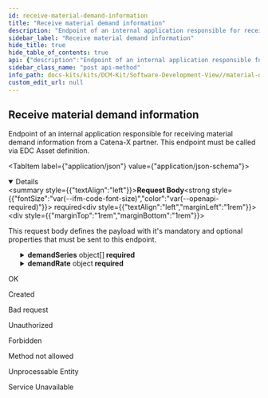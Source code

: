 ```yaml
---
id: receive-material-demand-information
title: "Receive material demand information"
description: "Endpoint of an internal application responsible for receiving material demand information from a Catena-X partner. This endpoint must be called via EDC Asset definition."
sidebar_label: "Receive material demand information"
hide_title: true
hide_table_of_contents: true
api: {"description":"Endpoint of an internal application responsible for receiving material demand information from a Catena-X partner. This endpoint must be called via EDC Asset definition.","requestBody":{"description":"This request body defines the payload with it's mandatory and optional properties that must be sent to this endpoint.","required":true,"content":{"application/json":{"schema":{"description":"The requirements of a customer towards a specific supplier for a specific material. Each material demand is unique by its Customer, Supplier and Material Number.","type":"object","properties":{"materialDemandId":{"description":"The Material Demand ID uniquely identifies the material demand within the business relationship between a customer and its supplier.","type":"string","pattern":"(^[0-9a-fA-F]{8}-[0-9a-fA-F]{4}-[0-9a-fA-F]{4}-[0-9a-fA-F]{4}-[0-9a-fA-F]{12}$)|(^urn:uuid:[0-9a-fA-F]{8}-[0-9a-fA-F]{4}-[0-9a-fA-F]{4}-[0-9a-fA-F]{4}-[0-9a-fA-F]{12}$)"},"demandSeries":{"description":"The demands for a dedicated material in a given time period of a given demand rate, distinguished by their demand location and demand category.","type":"array","items":{"description":"Encapsulates the demand series related information.","type":"object","properties":{"customerLocation":{"description":"The Business Partner Number Site (BPNS) of the site at which the customer needs the specified material for this demand series.","type":"string","pattern":"^BPNS[0-9]{8}[a-zA-Z0-9]{4}$"},"demandCategory":{"description":"Type of demand for this demand series.","type":"object","oneOf":[{"type":"object","properties":{"demandCategoryCode":{"description":"The code identifying a demand category.","type":"string","enum":["0001"]}},"required":["demandCategoryCode"]},{"type":"object","properties":{"demandCategoryCode":{"description":"The code identifying a demand category.","type":"string","enum":["A1S1"]}},"required":["demandCategoryCode"]},{"type":"object","properties":{"demandCategoryCode":{"description":"The code identifying a demand category.","type":"string","enum":["SR99"]}},"required":["demandCategoryCode"]},{"type":"object","properties":{"demandCategoryCode":{"description":"The code identifying a demand category.","type":"string","enum":["PI01"]}},"required":["demandCategoryCode"]},{"type":"object","properties":{"demandCategoryCode":{"description":"The code identifying a demand category.","type":"string","enum":["OS01"]}},"required":["demandCategoryCode"]},{"type":"object","properties":{"demandCategoryCode":{"description":"The code identifying a demand category.","type":"string","enum":["OI01"]}},"required":["demandCategoryCode"]},{"type":"object","properties":{"demandCategoryCode":{"description":"The code identifying a demand category.","type":"string","enum":["ED01"]}},"required":["demandCategoryCode"]},{"type":"object","properties":{"demandCategoryCode":{"description":"The code identifying a demand category.","type":"string","enum":["PO01"]}},"required":["demandCategoryCode"]}]},"demands":{"description":"A time series with a specified demand rate along a given time period to describe the demand values for this demand series.","type":"array","items":{"description":"A single demand for a given point in time according to the demand rate.","type":"object","properties":{"demand":{"description":" Quantity of materials required in the specified point in time according specified demand rate. This demand should be as close as possible to demand that is derived from the actual production program.","type":"number","maximum":1000000000000000000,"exclusiveMaximum":false,"minimum":0,"exclusiveMinimum":false},"pointInTime":{"description":"Defines the start of the demand rate as a point in time. The point in time must be interpreted according to the demand rate.","type":"string","format":"date"}},"required":["demand","pointInTime"]},"uniqueItems":true},"expectedSupplierLocation":{"description":"The Business Partner Number Site (BPNS) of the site from where the customer expects the supplier to fulfill the demands of the demand series. The value is used for informational purposes only and is therefore not binding for the supplier.","type":"string","pattern":"^BPNS[0-9]{8}[a-zA-Z0-9]{4}$"}},"required":["customerLocation","demandCategory","demands"]},"uniqueItems":true},"customer":{"description":"The Business Partner Number Legal Entity (BPNL) of the party requesting materials from a supplier.","type":"string","pattern":"^BPNL[0-9]{8}[a-zA-Z0-9]{4}$"},"supplier":{"description":"The Business Partner Number Legal Entity (BPNL) of the party providing materials to a customer.","type":"string","pattern":"^BPNL[0-9]{8}[a-zA-Z0-9]{4}$"},"unitOfMeasure":{"description":"Unit of measurement for demand quantities.","type":"string","pattern":"[a-zA-Z]*:[a-zA-Z]+","enum":["unit:piece","unit:set","unit:pair","unit:page","unit:cycle","unit:kilowattHour","unit:gram","unit:kilogram","unit:tonneMetricTon","unit:tonUsOrShortTonUkorus","unit:ounceAvoirdupois","unit:pound","unit:metre","unit:centimetre","unit:kilometre","unit:inch","unit:foot","unit:yard","unit:squareCentimetre","unit:squareMetre","unit:squareInch","unit:squareFoot","unit:squareYard","unit:cubicCentimetre","unit:cubicMetre","unit:cubicInch","unit:cubicFoot","unit:cubicYard","unit:litre","unit:millilitre","unit:hectolitre","unit:secondUnitOfTime","unit:minuteUnitOfTime","unit:hourUnitOfTime","unit:day"]},"materialNumberCustomer":{"description":"Material identifier as assigned by customer. This material number identifies the material (as planned) in customer's database. Must be unique for each Material Demand in the customer-supplier relationship.","type":"string"},"materialNumberSupplier":{"description":"Material identifier as assigned by supplier. This material number identifies the material (as planned) in supplier's database.","type":"string"},"materialDescriptionCustomer":{"description":"Description of the material.","type":"string"},"changedAt":{"description":"Point in time when the content (any property according to the data model) of the material demand was changed, at the customer, either by a human user or an automated process.","type":"string","format":"date-time"},"materialGlobalAssetId":{"description":"Material identifier used uniquely within Catena-X to identify the Material (e.g. PartAsPlanned).","type":"string","pattern":"(^[0-9a-fA-F]{8}-[0-9a-fA-F]{4}-[0-9a-fA-F]{4}-[0-9a-fA-F]{4}-[0-9a-fA-F]{12}$)|(^urn:uuid:[0-9a-fA-F]{8}-[0-9a-fA-F]{4}-[0-9a-fA-F]{4}-[0-9a-fA-F]{4}-[0-9a-fA-F]{12}$)"},"demandRate":{"description":"Describes the demand rate or granularity of the demand information. It defines how to interpret the point in time.","type":"object","oneOf":[{"type":"object","properties":{"demandRateCode":{"description":"Code identifying the demand rate.","type":"string","enum":["WKS"]}},"required":["demandRateCode"]},{"type":"object","properties":{"demandRateCode":{"description":"Code identifying the demand rate.","type":"string","enum":["DAY"]}},"required":["demandRateCode"]}]},"unitOfMeasureIsOmitted":{"description":"Explicit indicator of whether the unit of measure is left out of the payload intentionally. If \"true\" it means the sending application sends demand values without unit of measure intentionally and the unit of measure MUST NOT be contained in the payload. If \"false\" a unit of measure MUST be supplied.","type":"boolean"}},"required":["materialDemandId","demandSeries","customer","supplier","materialNumberCustomer","materialDescriptionCustomer","changedAt","demandRate","unitOfMeasureIsOmitted"]}}}},"tags":["MaterialDemand"],"responses":{"200":{"description":"OK"},"201":{"description":"Created"},"400":{"description":"Bad request"},"401":{"description":"Unauthorized"},"403":{"description":"Forbidden"},"405":{"description":"Method not allowed"},"422":{"description":"Unprocessable Entity"},"503":{"description":"Service Unavailable"}},"method":"post","path":"/internal-dcm-application-material-demand-post-endpoint","jsonRequestBodyExample":{"materialDemandId":"string","demandSeries":[{"customerLocation":"string","demandCategory":{"demandCategoryCode":"0001"},"demands":[{"demand":0,"pointInTime":"2024-02-13"}],"expectedSupplierLocation":"string"}],"customer":"string","supplier":"string","unitOfMeasure":"unit:piece","materialNumberCustomer":"string","materialNumberSupplier":"string","materialDescriptionCustomer":"string","changedAt":"2024-02-13","materialGlobalAssetId":"string","demandRate":{"demandRateCode":"WKS"},"unitOfMeasureIsOmitted":true},"info":{"title":"Material Demand","version":"v1"},"postman":{"name":"Receive material demand information","description":{"content":"Endpoint of an internal application responsible for receiving material demand information from a Catena-X partner. This endpoint must be called via EDC Asset definition.","type":"text/plain"},"url":{"path":["internal-dcm-application-material-demand-post-endpoint"],"host":["{{baseUrl}}"],"query":[],"variable":[]},"header":[{"key":"Content-Type","value":"application/json"}],"method":"POST","body":{"mode":"raw","raw":"\"\"","options":{"raw":{"language":"json"}}}}}
sidebar_class_name: "post api-method"
info_path: docs-kits/kits/DCM-Kit/Software-Development-View//material-demand
custom_edit_url: null
---
```



## Receive material demand information



Endpoint of an internal application responsible for receiving material demand information from a Catena-X partner. This endpoint must be called via EDC Asset definition.

<MimeTabs><TabItem label={"application/json"} value={"application/json-schema"}><details style={{}} data-collapsed={false} open={true}><summary style={{"textAlign":"left"}}><strong>Request Body</strong><strong style={{"fontSize":"var(--ifm-code-font-size)","color":"var(--openapi-required)"}}> required</strong></summary><div style={{"textAlign":"left","marginLeft":"1rem"}}><div style={{"marginTop":"1rem","marginBottom":"1rem"}}>

This request body defines the payload with it's mandatory and optional properties that must be sent to this endpoint.

</div></div><ul style={{"marginLeft":"1rem"}}><SchemaItem collapsible={false} name={"materialDemandId"} required={true} deprecated={undefined} schemaDescription={"The Material Demand ID uniquely identifies the material demand within the business relationship between a customer and its supplier."} schemaName={"string"} qualifierMessage={"**Possible values:** Value must match regular expression `(^[0-9a-fA-F]{8}-[0-9a-fA-F]{4}-[0-9a-fA-F]{4}-[0-9a-fA-F]{4}-[0-9a-fA-F]{12}$)|(^urn:uuid:[0-9a-fA-F]{8}-[0-9a-fA-F]{4}-[0-9a-fA-F]{4}-[0-9a-fA-F]{4}-[0-9a-fA-F]{12}$)`"} defaultValue={undefined}></SchemaItem><SchemaItem collapsible={true} className={"schemaItem"}><details style={{}}><summary style={{}}><strong>demandSeries</strong><span style={{"opacity":"0.6"}}> object[]</span><strong style={{"fontSize":"var(--ifm-code-font-size)","color":"var(--openapi-required)"}}> required</strong></summary><div style={{"marginLeft":"1rem"}}><div style={{"marginTop":".5rem","marginBottom":".5rem"}}>

The demands for a dedicated material in a given time period of a given demand rate, distinguished by their demand location and demand category.

</div><SchemaItem collapsible={false} name={"customerLocation"} required={true} deprecated={undefined} schemaDescription={"The Business Partner Number Site (BPNS) of the site at which the customer needs the specified material for this demand series."} schemaName={"string"} qualifierMessage={"**Possible values:** Value must match regular expression `^BPNS[0-9]{8}[a-zA-Z0-9]{4}$`"} defaultValue={undefined}></SchemaItem><SchemaItem collapsible={true} className={"schemaItem"}><details style={{}}><summary style={{}}><strong>demandCategory</strong><span style={{"opacity":"0.6"}}> object</span><strong style={{"fontSize":"var(--ifm-code-font-size)","color":"var(--openapi-required)"}}> required</strong></summary><div style={{"marginLeft":"1rem"}}><div style={{"marginTop":".5rem","marginBottom":".5rem"}}>

Type of demand for this demand series.

</div><div><div><span className={"badge badge--info"}>oneOf</span><SchemaTabs><TabItem label={"MOD1"} value={"0-item-properties"}><SchemaItem collapsible={false} name={"demandCategoryCode"} required={true} deprecated={undefined} schemaDescription={"The code identifying a demand category."} schemaName={"string"} qualifierMessage={"**Possible values:** [`0001`]"} defaultValue={undefined}></SchemaItem></TabItem><TabItem label={"MOD2"} value={"1-item-properties"}><SchemaItem collapsible={false} name={"demandCategoryCode"} required={true} deprecated={undefined} schemaDescription={"The code identifying a demand category."} schemaName={"string"} qualifierMessage={"**Possible values:** [`A1S1`]"} defaultValue={undefined}></SchemaItem></TabItem><TabItem label={"MOD3"} value={"2-item-properties"}><SchemaItem collapsible={false} name={"demandCategoryCode"} required={true} deprecated={undefined} schemaDescription={"The code identifying a demand category."} schemaName={"string"} qualifierMessage={"**Possible values:** [`SR99`]"} defaultValue={undefined}></SchemaItem></TabItem><TabItem label={"MOD4"} value={"3-item-properties"}><SchemaItem collapsible={false} name={"demandCategoryCode"} required={true} deprecated={undefined} schemaDescription={"The code identifying a demand category."} schemaName={"string"} qualifierMessage={"**Possible values:** [`PI01`]"} defaultValue={undefined}></SchemaItem></TabItem><TabItem label={"MOD5"} value={"4-item-properties"}><SchemaItem collapsible={false} name={"demandCategoryCode"} required={true} deprecated={undefined} schemaDescription={"The code identifying a demand category."} schemaName={"string"} qualifierMessage={"**Possible values:** [`OS01`]"} defaultValue={undefined}></SchemaItem></TabItem><TabItem label={"MOD6"} value={"5-item-properties"}><SchemaItem collapsible={false} name={"demandCategoryCode"} required={true} deprecated={undefined} schemaDescription={"The code identifying a demand category."} schemaName={"string"} qualifierMessage={"**Possible values:** [`OI01`]"} defaultValue={undefined}></SchemaItem></TabItem><TabItem label={"MOD7"} value={"6-item-properties"}><SchemaItem collapsible={false} name={"demandCategoryCode"} required={true} deprecated={undefined} schemaDescription={"The code identifying a demand category."} schemaName={"string"} qualifierMessage={"**Possible values:** [`ED01`]"} defaultValue={undefined}></SchemaItem></TabItem><TabItem label={"MOD8"} value={"7-item-properties"}><SchemaItem collapsible={false} name={"demandCategoryCode"} required={true} deprecated={undefined} schemaDescription={"The code identifying a demand category."} schemaName={"string"} qualifierMessage={"**Possible values:** [`PO01`]"} defaultValue={undefined}></SchemaItem></TabItem></SchemaTabs></div></div></div></details></SchemaItem><SchemaItem collapsible={true} className={"schemaItem"}><details style={{}}><summary style={{}}><strong>demands</strong><span style={{"opacity":"0.6"}}> object[]</span><strong style={{"fontSize":"var(--ifm-code-font-size)","color":"var(--openapi-required)"}}> required</strong></summary><div style={{"marginLeft":"1rem"}}><div style={{"marginTop":".5rem","marginBottom":".5rem"}}>

A time series with a specified demand rate along a given time period to describe the demand values for this demand series.

</div><SchemaItem collapsible={false} name={"demand"} required={true} deprecated={undefined} schemaDescription={" Quantity of materials required in the specified point in time according specified demand rate. This demand should be as close as possible to demand that is derived from the actual production program."} schemaName={"number"} qualifierMessage={"**Possible values:** `<= 1000000000000000000`"} defaultValue={undefined}></SchemaItem><SchemaItem collapsible={false} name={"pointInTime"} required={true} deprecated={undefined} schemaDescription={"Defines the start of the demand rate as a point in time. The point in time must be interpreted according to the demand rate."} schemaName={"date"} qualifierMessage={undefined} defaultValue={undefined}></SchemaItem></div></details></SchemaItem><SchemaItem collapsible={false} name={"expectedSupplierLocation"} required={false} deprecated={undefined} schemaDescription={"The Business Partner Number Site (BPNS) of the site from where the customer expects the supplier to fulfill the demands of the demand series. The value is used for informational purposes only and is therefore not binding for the supplier."} schemaName={"string"} qualifierMessage={"**Possible values:** Value must match regular expression `^BPNS[0-9]{8}[a-zA-Z0-9]{4}$`"} defaultValue={undefined}></SchemaItem></div></details></SchemaItem><SchemaItem collapsible={false} name={"customer"} required={true} deprecated={undefined} schemaDescription={"The Business Partner Number Legal Entity (BPNL) of the party requesting materials from a supplier."} schemaName={"string"} qualifierMessage={"**Possible values:** Value must match regular expression `^BPNL[0-9]{8}[a-zA-Z0-9]{4}$`"} defaultValue={undefined}></SchemaItem><SchemaItem collapsible={false} name={"supplier"} required={true} deprecated={undefined} schemaDescription={"The Business Partner Number Legal Entity (BPNL) of the party providing materials to a customer."} schemaName={"string"} qualifierMessage={"**Possible values:** Value must match regular expression `^BPNL[0-9]{8}[a-zA-Z0-9]{4}$`"} defaultValue={undefined}></SchemaItem><SchemaItem collapsible={false} name={"unitOfMeasure"} required={false} deprecated={undefined} schemaDescription={"Unit of measurement for demand quantities."} schemaName={"string"} qualifierMessage={"**Possible values:** Value must match regular expression `[a-zA-Z]*:[a-zA-Z]+`, [`unit:piece`, `unit:set`, `unit:pair`, `unit:page`, `unit:cycle`, `unit:kilowattHour`, `unit:gram`, `unit:kilogram`, `unit:tonneMetricTon`, `unit:tonUsOrShortTonUkorus`, `unit:ounceAvoirdupois`, `unit:pound`, `unit:metre`, `unit:centimetre`, `unit:kilometre`, `unit:inch`, `unit:foot`, `unit:yard`, `unit:squareCentimetre`, `unit:squareMetre`, `unit:squareInch`, `unit:squareFoot`, `unit:squareYard`, `unit:cubicCentimetre`, `unit:cubicMetre`, `unit:cubicInch`, `unit:cubicFoot`, `unit:cubicYard`, `unit:litre`, `unit:millilitre`, `unit:hectolitre`, `unit:secondUnitOfTime`, `unit:minuteUnitOfTime`, `unit:hourUnitOfTime`, `unit:day`]"} defaultValue={undefined}></SchemaItem><SchemaItem collapsible={false} name={"materialNumberCustomer"} required={true} deprecated={undefined} schemaDescription={"Material identifier as assigned by customer. This material number identifies the material (as planned) in customer's database. Must be unique for each Material Demand in the customer-supplier relationship."} schemaName={"string"} qualifierMessage={undefined} defaultValue={undefined}></SchemaItem><SchemaItem collapsible={false} name={"materialNumberSupplier"} required={false} deprecated={undefined} schemaDescription={"Material identifier as assigned by supplier. This material number identifies the material (as planned) in supplier's database."} schemaName={"string"} qualifierMessage={undefined} defaultValue={undefined}></SchemaItem><SchemaItem collapsible={false} name={"materialDescriptionCustomer"} required={true} deprecated={undefined} schemaDescription={"Description of the material."} schemaName={"string"} qualifierMessage={undefined} defaultValue={undefined}></SchemaItem><SchemaItem collapsible={false} name={"changedAt"} required={true} deprecated={undefined} schemaDescription={"Point in time when the content (any property according to the data model) of the material demand was changed, at the customer, either by a human user or an automated process."} schemaName={"date-time"} qualifierMessage={undefined} defaultValue={undefined}></SchemaItem><SchemaItem collapsible={false} name={"materialGlobalAssetId"} required={false} deprecated={undefined} schemaDescription={"Material identifier used uniquely within Catena-X to identify the Material (e.g. PartAsPlanned)."} schemaName={"string"} qualifierMessage={"**Possible values:** Value must match regular expression `(^[0-9a-fA-F]{8}-[0-9a-fA-F]{4}-[0-9a-fA-F]{4}-[0-9a-fA-F]{4}-[0-9a-fA-F]{12}$)|(^urn:uuid:[0-9a-fA-F]{8}-[0-9a-fA-F]{4}-[0-9a-fA-F]{4}-[0-9a-fA-F]{4}-[0-9a-fA-F]{12}$)`"} defaultValue={undefined}></SchemaItem><SchemaItem collapsible={true} className={"schemaItem"}><details style={{}}><summary style={{}}><strong>demandRate</strong><span style={{"opacity":"0.6"}}> object</span><strong style={{"fontSize":"var(--ifm-code-font-size)","color":"var(--openapi-required)"}}> required</strong></summary><div style={{"marginLeft":"1rem"}}><div style={{"marginTop":".5rem","marginBottom":".5rem"}}>

Describes the demand rate or granularity of the demand information. It defines how to interpret the point in time.

</div><div><div><span className={"badge badge--info"}>oneOf</span><SchemaTabs><TabItem label={"MOD1"} value={"0-item-properties"}><SchemaItem collapsible={false} name={"demandRateCode"} required={true} deprecated={undefined} schemaDescription={"Code identifying the demand rate."} schemaName={"string"} qualifierMessage={"**Possible values:** [`WKS`]"} defaultValue={undefined}></SchemaItem></TabItem><TabItem label={"MOD2"} value={"1-item-properties"}><SchemaItem collapsible={false} name={"demandRateCode"} required={true} deprecated={undefined} schemaDescription={"Code identifying the demand rate."} schemaName={"string"} qualifierMessage={"**Possible values:** [`DAY`]"} defaultValue={undefined}></SchemaItem></TabItem></SchemaTabs></div></div></div></details></SchemaItem><SchemaItem collapsible={false} name={"unitOfMeasureIsOmitted"} required={true} deprecated={undefined} schemaDescription={"Explicit indicator of whether the unit of measure is left out of the payload intentionally. If \"true\" it means the sending application sends demand values without unit of measure intentionally and the unit of measure MUST NOT be contained in the payload. If \"false\" a unit of measure MUST be supplied."} schemaName={"boolean"} qualifierMessage={undefined} defaultValue={undefined}></SchemaItem></ul></details></TabItem></MimeTabs><div><ApiTabs><TabItem label={"200"} value={"200"}><div>

OK

</div><div></div></TabItem><TabItem label={"201"} value={"201"}><div>

Created

</div><div></div></TabItem><TabItem label={"400"} value={"400"}><div>

Bad request

</div><div></div></TabItem><TabItem label={"401"} value={"401"}><div>

Unauthorized

</div><div></div></TabItem><TabItem label={"403"} value={"403"}><div>

Forbidden

</div><div></div></TabItem><TabItem label={"405"} value={"405"}><div>

Method not allowed

</div><div></div></TabItem><TabItem label={"422"} value={"422"}><div>

Unprocessable Entity

</div><div></div></TabItem><TabItem label={"503"} value={"503"}><div>

Service Unavailable

</div><div></div></TabItem></ApiTabs></div>
      